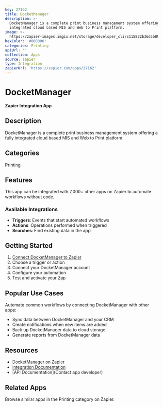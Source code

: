 ```yaml
---
key: 27162
title: DocketManager
description: >-
  DocketManager is a complete print business management system offering a fully
  integrated cloud based MIS and Web to Print platform.
image: >-
  https://zapier-images.imgix.net/storage/developer_cli/c115822b36d5b89fa5b01e002617c2ab.png?auto=format%2Ccompress&ixlib=python-3.0.0&q=50
hexColor: '#000000'
categories: Printing
apiUrl: ''
collection: Apps
source: zapier
type: Integration
zapierUrl: 'https://zapier.com/apps/27162'
---
```

# DocketManager

**Zapier Integration App**

## Description

DocketManager is a complete print business management system offering a fully integrated cloud based MIS and Web to Print platform.

## Categories

Printing

## Features

This app can be integrated with 7,000+ other apps on Zapier to automate workflows without code.

### Available Integrations

- **Triggers**: Events that start automated workflows
- **Actions**: Operations performed when triggered
- **Searches**: Find existing data in the app

## Getting Started

1. [Connect DocketManager to Zapier](https://zapier.com/apps/27162)
2. Choose a trigger or action
3. Connect your DocketManager account
4. Configure your automation
5. Test and activate your Zap

## Popular Use Cases

Automate common workflows by connecting DocketManager with other apps:

- Sync data between DocketManager and your CRM
- Create notifications when new items are added
- Back up DocketManager data to cloud storage
- Generate reports from DocketManager data

## Resources

- [DocketManager on Zapier](https://zapier.com/apps/27162)
- [Integration Documentation](https://zapier.com/apps/27162/integrations)
- [API Documentation](Contact app developer)

## Related Apps

Browse similar apps in the Printing category on Zapier.
